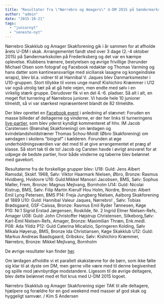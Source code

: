 ```yaml
---
title: "Resultater fra \"Nørrebro og Amagers\" U-DM 2015 på Søndermarkskolen"
author: "admin"
date: "2015-10-21"
tags: 
  - "juniornyt"
  - "seneste-nyt"
---
```


Nørrebro Skakklub og Amager Skakforening gik i år sammen for at afholde årets U-DM i skak. Arrangementet fandt sted over 3 dage (2.-4 oktober 2015) på Søndermarkskolen på Frederiksberg og det var en kæmpe oplevelse. Klubbens trænere, bestyrelsen og øvrige frivillige (herunder Michael Olsen som fotograf og Facebook redaktør og Thomas Varming og hans datter som kantineansvarlige med siciliansk lasagne og kongeindiske wraps), blev bl.a. vidner til at Hannibal V. Jaques blev Danmarksmester i U10-gruppen. Stort tillykke til vores unge mand! Kishichiro Kræmmer i U12 var også utrolig tæt på at gå hele vejen, men endte med sølv i en virkelig stærk gruppe. Derudover fik vi en del 4.-6. pladser. Så alt i alt, en meget flot turnering af Nørrebros juniorer. Vi havde hele 10 juniorer tilmeldt, så vi var stærkest repræsenteret blandt de 82 tilmeldte.

Der blev oprettet en [Facebook event](https://www.facebook.com/DM-i-Skak-for-Ungdom-2015-811851962266239/) i anledning af stævnet: Foruden en masse billeder af deltagerne og vinderne, er der her links til turneringens [live-partier](http://www.liveskak.dk/2015/udm/), som blev yderst kyndigt kommenteret af hhv. IM Jacob Carstensen (Brønshøj Skakforening) om lørdagen og kvindelandsholdstræner Thomas Schou-Moldt (Øbro Skakforening) om søndagen i skolens "biograf" i kælderen. Forunden at øge underholdningsværdien var det med til at give arrangementet et præg af klasse. Så stort tak til de to! Jacob og Carsten havde i øvrigt ansvaret for at udpege de bedste partier, hvor både vinderne og taberne blev belønnet med gavekort.

Resultaterne fra de forskellige grupper blev: U18: Guld: Jens Albert Ramsdal, Skskf. 1968, Sølv: Viktor Haarmark Nielsen, Øbro, Bronze: Rasmus Hvidberg, Hvidovre U16: Guld:Mikkel Manosri Jacobsen, BMS, Sølv: Sophus Møller, Frem, Bronze: Magnus Mejlvang, Bornholm U14: Guld: Nicolai Kistrup, BMS, Sølv: Filip Martin Kierulf Hou Holm, Nordre, Bronze: Albert Emil Lyng Petersen, BMS P14: Freja Jungberg Nielsen, Aalborg Skakforening af 1889 U10: Guld: Hannibal Valeur Jaques, Nørrebro! , Sølv: Tobias Brødsgaard, GSF-Caissa, Bronze: Rasmus Emil Ryder Tønnesen, Køge P10: Nr.1 Sigrid Erstad Jørgensen, Roskilde, Nr. 2 Ingrid Elmer Nielsen-Refs, Amager U08: Guld: John Christoffer Højstrup Christensen, Silkeborg,Sølv: Karl-Emil Nielsen-Refs, Amager, Bronze: Maximilian Thræn, Enk.medl. P08: Ada Yildiz P12: Guld Caterina Micalizio, Springeren Kolding, Sølv Mikala Høyerup, BMS, Bronze Ida Christiansen, Køge Skakklub U12: Guld: Markus Andreas Baadsgaard, Gribskov, Sølv: Kishichiro Kræmmer, Nørrebro, Bronze: Mikkel Mejlvang, Bornholm

De øvrige resultater kan finder [her](https://turnering.skak.dk/TournamentActive/Details?tourId=22787).

Om lørdagen afholdte vi et parallelt skakstævne for de børn, som ikke følte sig klar til at dyste om DM, men gerne ville være med til denne begivenhed og spille mod jævnbyrdige modstandere. Ligesom til de øvrige deltagere, blev dette belønnet med et flot krus med U-DM 2015 logoet.

Nørrebro Skakklub og Amager Skakforening siger TAK til alle deltagere, hjælpere og forældre for en god weekend med masser af god skak og hyggeligt samvær. / Kim S Andersen
